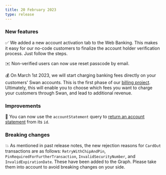 ```yaml
---
title: 20 February 2023
type: release
---
```


### New features

✅ We added a new account activation tab to the Web Banking.
This makes it easy for our no-code customers to finalize the account holder verification process.
Just follow the steps.

✉️ Non-verified users can now use reset passcode by email.

💰 On March 1st 2023, we will start charging banking fees directly on your customers' Swan accounts.
This is the first phase of our [billing project](/topics/accounts/billing).
Ultimately, this will enable you to choose which fees you want to charge your customers through Swan, and lead to additional revenue.

### Improvements

📃 You can now use the `accountStatement` query to [return an account statement](/topics/accounts) from its `id`.

### Breaking changes

💥 As mentioned in past release notes, the new rejection reasons for `CardOut` transactions are as follows: `RetryWithChipAndPin`, `PinRequiredForFurtherTransaction`, `InvalidSecurityNumber`, and `InvalidExpirationDate`.
These have been added to the Graph.
Please take them into account to avoid breaking changes on your side.
